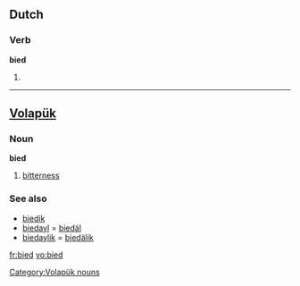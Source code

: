 ==Dutch==

===Verb===
'''bied'''

# {{nl-verb-form|p=first|n=singular|t=present|bieden}}

----

==[[Volapük]]==

===Noun===
'''bied'''

# [[bitterness]]

===See also===
* [[biedik]]
* [[biedayl]] = [[biedäl]]
* [[biedaylik]] = [[biedälik]]

[[Category:Volapük nouns]]

[[fr:bied]]
[[vo:bied]]